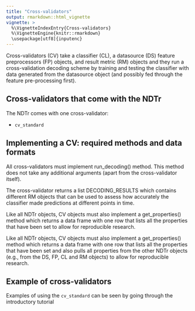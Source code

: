 ```yaml
---
title: "Cross-validators"
output: rmarkdown::html_vignette
vignette: >
  %\VignetteIndexEntry{Cross-validators}
  %\VignetteEngine{knitr::rmarkdown}
  \usepackage[utf8]{inputenc}
---
```




Cross-validators (CV) take a classifier (CL), a datasource (DS) feature preprocessors (FP) objects, and result metric (RM) objects and they run a cross-validation decoding scheme by training and testing the classifier with data generated from the datasource object (and possibly fed through the feature pre-processing first).


## Cross-validators that come with the NDTr

The NDTr comes with one cross-validator:

* `cv_standard`



## Implementing a CV: required methods and data formats

All cross-validators must implement run_decoding() method. This method does not take 
any additional arguments (apart from the cross-validator itself). 

The cross-validator returns a list DECODING_RESULTS which contains different RM
objects that can be used to assess how accurately the classifier made
predictions at different points in time.

Like all NDTr objects, CV objects must also implement a get_properties() method
which returns a data frame with one row that lists all the properties that have
been set to allow for reproducible research.

Like all NDTr objects, CV objects must also implement a get_properties() method
which returns a data frame with one row that lists all the properties that have
been set and also pulls all properties from the other NDTr objects (e.g., from
the DS, FP, CL and RM objects) to allow for reproducible research.



## Example of cross-validators

Examples of using the `cv_standard` can be seen by going through the
introductory tutorial








